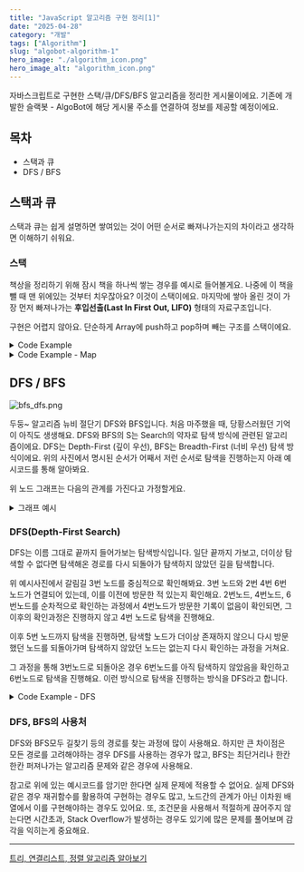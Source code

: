 ```yaml
---
title: "JavaScript 알고리즘 구현 정리[1]"
date: "2025-04-28"
category: "개발"
tags: ["Algorithm"]
slug: "algobot-algorithm-1"
hero_image: "./algorithm_icon.png"
hero_image_alt: "algorithm_icon.png"
---
```



자바스크립트로 구현한 스택/큐/DFS/BFS 알고리즘을 정리한 게시물이에요. 기존에 개발한 슬랙봇 - AlgoBot에 해당 게시물 주소를 연결하여 정보를 제공할 예정이에요.

## 목차

- 스택과 큐
- DFS / BFS

## 스택과 큐

스택과 큐는 쉽게 설명하면 쌓여있는 것이 어떤 순서로 빠져나가는지의 차이라고 생각하면 이해하기 쉬워요.

### 스택

책상을 정리하기 위해 잠시 책을 하나씩 쌓는 경우를 예시로 들어볼게요. 나중에 이 책을 뺄 때 맨 위에있는 것부터 치우잖아요? 이것이 스택이에요. 마지막에 쌓아 올린 것이 가장 먼저 빠져나가는 **후입선출(Last In First Out, LIFO)** 형태의 자료구조입니다.

구현은 어렵지 않아요. 단순하게 Array에 push하고 pop하며 빼는 구조를 스택이에요.

<details>
  <summary className="font-bold">Code Example</summary>
  ```js
  class Stack {
    constructor() {
      this.stack = [];
    }

    push(element) {
      this.stack.push(element); // element를 push한다.
    }

    pop() {
      if (this.stack.length === 0) return false // 0인경우 pop 하는 것은 불가능해요.
      return this.stack.pop(); // pop한 값을 뺀다.
    }
  }
  ```
</details>

### 큐

큐는 스택과 달리 **선입선출(First In First Out, FIFO)**형태의 자료구조입니다. 가게 웨이팅 처럼 먼저 예약을 걸어둔 사람이 먼저 예약 대기열에서 빠져나가는 것으로 생각하시면 이해하기 쉬워요.

주로 배열 형태로 구현하는 경우가 많은데요, Map & 투포인터 형태로 구현할 수 있으니 아래의 예시코드에서 확인해보세요.

<details>
  <summary className="font-bold">Code Example - Array</summary>
  ```js
  class Queue {
    constructor() {
      this.queue = [];
    }

    push(element) {
      this.queue.push(element)
    }

    popleft() {
      // 선입선출의 구조이기 때문에 array 앞부분이 우선적으로 나와야겠죠?
      if (this.queue.length === 0) return false
      return this.queue.shift();
    }
  }
  ```
</details>

<details>
  <summary className="font-bold">Code Example - Map</summary>

  해당 코드는 Map을 생성하고, 맨 앞과 맨 뒤의 인덱스를 조절하면서 구현한 큐에요.
  해시테이블 자료구조를 활용하기 때문에 시간복잡도 측면에서 이점이 있지만, 메모리 사용량을 많이 요구하기에 공간복잡도 측면에서는 좋지 못한 알고리즘 구현 방식이에요.
  ```js
  class Queue {
    constructor() {
      this.queue = new Map();
      this.front = 0;
      this.back = 0;
  }

    push(element) {
      this.queue.set(this.back++, element);
    }

    popleft() {
      if (this.front === this.back) return false; // 비어있음
      const value = this.queue.get(this.front); // 우선 맨 앞의 값을 빼고
      this.queue.delete(this.front++); // 맨 앞 인덱스를 조절한 이후 리턴
      return value;
    }
  }
  ```
</details>

## DFS / BFS

<img src={DFS_BFS} alt="bfs_dfs.png" className="mx-auto" />

두둥~ 알고리즘 뉴비 절단기 DFS와 BFS입니다. 처음 마주했을 때, 당황스러웠던 기억이 아직도 생생해요. DFS와 BFS의 S는 Search의 약자로 탐색 방식에 관련된 알고리즘이에요.
DFS는 Depth-First (깊이 우선), BFS는 Breadth-First (너비 우선) 탐색 방식이에요. 위의 사진에서 명시된 순서가 어째서 저런 순서로 탐색을 진행하는지 아래 예시코드를 통해 알아봐요.

위 노드 그래프는 다음의 관계를 가진다고 가정할게요.

<details>
  <summary>그래프 예시</summary>
  ```js
  // key : 해당 노드, value : 해당 노드와 연결된 노드 배열
  const graph = {
    1: [2],
    2: [1, 3],
    3: [2, 4, 6],
    4: [3, 5],
    5: [4], //
    6: [3, 7],
    7: [6]
  };
  ```
</details>

### DFS(Depth-First Search)

DFS는 이름 그대로 끝까지 들어가보는 탐색방식입니다. 일단 끝까지 가보고, 더이상 탐색할 수 없다면 탐색해온 경로를 다시 되돌아가 탐색하지 않았던 길을 탐색합니다.

위 예시사진에서 갈림길 3번 노드를 중심적으로 확인해봐요. 3번 노드와 2번 4번 6번 노드가 연결되어 있는데, 이를 이전에 방문한 적 있는지 확인해요.
2번노드, 4번노드, 6번노드를 순차적으로 확인하는 과정에서 4번노드가 방문한 기록이 없음이 확인되면, 그 이후의 확인과정은 진행하지 않고 4번 노드로 탐색을 진행해요.

이후 5번 노드까지 탐색을 진행하면, 탐색할 노드가 더이상 존재하지 않으니 다시 방문했던 노드를 되돌아가며 탐색하지 않았던 노드는 없는지 다시 확인하는 과정을 거쳐요.

그 과정을 통해 3번노드로 되돌아온 경우 6번노드를 아직 탐색하지 않았음을 확인하고 6번노드로 탐색을 진행해요. 이런 방식으로 탐색을 진행하는 방식을 DFS라고 합니다.

<details>
  <summary className="font-bold">Code Example - DFS</summary>
  ```js
  function dfs() {
    const stack = [];
    const visited = new Set(); // 방문 여부를 판단하기 위함
    let current = 1;
    const trace = []; // 실시간 위치 추적 (어떤 순서로 노드를 확인하는가)
    const result = [1]; // 실질적 탐색 노드 순서 (어떤 순서로 노드를 탐색하는가)

    stack.push(current);
    visited.add(current);

    while (stack.length !== 0) {
      trace.push(current);

      const nextCandidates = graph[current];
      let moved = false; // 이동했는지 체크할 플래그

      for (const nextCandidate of nextCandidates) {
        if (!visited.has(nextCandidate)) {
          visited.add(nextCandidate);
          stack.push(current); // 현재 노드를 다시 스택에 저장 (되돌아오기 위해)
          current = nextCandidate; // 다음으로 이동
          moved = true; // 이동했음
          result.push(nextCandidate);
          break; // 이동했으니까 더 이상 후보 안 본다
        }
      }

      if (!moved) {
        // 이동을 못했으면
        current = stack.pop(); // 스택에서 이전 경로로 backtrack
      }
    }

    return {
      result,
      trace,
    }
  }

  console.log(dfs()); // result : [1, 2, 3, 4, 5, 6, 7], trace :[1, 2, 3, 4, 5, 4, 3, 6, 7, 6, 3, 2, 1] (stack이 비면 탐색 종료)
  ```
</details>

### BFS(Breadth-First Search)

BFS는 주변을 살피며 탐색하는 방식이라고 생각하면 이해하기 쉬워요. 탐색 가능한 노드를 확인하고 탐색 가능하다면 그 방향으로 쭉쭉 들어가며 탐색했던 DFS와 달리 BFS는 주변에 갈 수 있는 모든 노드들을 확인하면서 탐색을 진행해요.

갈림길이 존재하는 3번 부터 설명해볼게요. 3번에서 4번 노드를 확인한 순간 해당 노드로 탐색을 진행한 DFS와 달리 탐색할 목록 큐에 4번노드와 6번 노드를 모두 저장해둬요.
이 과정까지의 큐는 [4,6] 이에요.

그리고 해당 목록을 보고 4번 노드를 탐색해요. 이후 4번노드에선 또 5번 노드를 탐색할 목록 큐에 저장해요. 이 때 큐를 확인하면 [6, 5]가 되어요.

이후엔 6번 노드를 탐색하고 7번 노드를 큐에 저장해요. 이 땐 [5, 7] 형태의 큐에요.

이런 방식으로 내가 지금 탐색하고 있는 노드의 주변을 확인하고 저장해둔 이후, 해당 노드를 탐색하는 과정의 반복이 BFS라고 생각하시면 이해하기 쉬워요.

<details>
  <summary className="font-bold">Code Example - BFS</summary>
  ```js
  function bfs() {
    const queue = []; // 다음 탐색할 노드 후보를 담을 큐
    const visited = new Set(); // 방문한 노드를 기록
    const result = []; // 방문 순서 기록

    let current = 1;
    queue.push(current);
    visited.add(current);

    while (queue.length !== 0) {
      current = queue.shift(); // 가장 먼저 큐에 들어온 노드를 꺼냄
      result.push(current);

      const nextCandidates = graph[current];
      for (const nextCandidate of nextCandidates) {
        if (!visited.has(nextCandidate)) {
          visited.add(nextCandidate);
          queue.push(nextCandidate);
        }
      }
    }
    return result;
  }

  console.log(bfs()); // [1, 2, 3, 4, 6, 5, 7]
  ```
</details>

### DFS, BFS의 사용처

DFS와 BFS모두 길찾기 등의 경로를 찾는 과정에 많이 사용해요. 하지만 큰 차이점은 모든 경로를 고려해야하는 경우 DFS를 사용하는 경우가 많고, BFS는 최단거리나 한칸한칸 퍼져나가는 알고리즘 문제와 같은 경우에 사용해요.

참고로 위에 있는 예시코드를 암기만 한다면 실제 문제에 적용할 수 없어요. 실제 DFS와 같은 경우 재귀함수를 활용하여 구현하는 경우도 많고, 노드간의 관계가 아닌 이차원 배열에서 이를 구현해야하는 경우도 있어요.
또, 조건문을 사용해서 적절하게 끊어주지 않는다면 시간초과, Stack Overflow가 발생하는 경우도 있기에 많은 문제를 풀어보며 감각을 익히는게 중요해요.

<hr/>

<a href="https://scorchedrice.com/article/algobot-algorithm-2">트리, 연결리스트, 정렬 알고리즘 알아보기</a>

